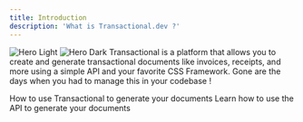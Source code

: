 ```yaml
---
title: Introduction
description: 'What is Transactional.dev ?'
---
```


<img
  className="block dark:hidden"
  src="/images/hero-light.svg"
  alt="Hero Light"
/>
<img
  className="hidden dark:block"
  src="/images/hero-dark.svg"
  alt="Hero Dark"
/>
Transactional is a platform that allows you to create and generate transactional documents like invoices, receipts, and more using a simple API and your favorite CSS Framework.
Gone are the days when you had to manage this in your codebase !

<CardGroup cols={2}>
    <Card
        title="Platform"
        icon="browser"
        href="/platform/templates"
    >
        How to use Transactional to generate your documents
    </Card>
    <Card
        title="API Reference"
        icon="webhook"
        href="/api-reference/introduction"
    >
        Learn how to use the API to generate your documents
    </Card>
</CardGroup>
